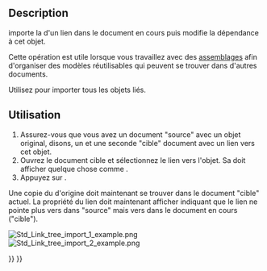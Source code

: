 <languages/>

{{Docnav/fr
|[[Std_LinkUnlink/fr|Délier]]
|[[Std_LinkImportAll/fr|Importer tous les liens]]
|[[Std_Base/fr|Std Base]]
|IconL=Std_LinkUnlink.svg
|IconR=Std_LinkImportAll.svg
|IconC=Freecad.svg
}}

{{GuiCommand/fr
|Name=Std LinkImport
|Name/fr=Std Importer des liens
|MenuLocation=Aucun
|Workbenches=Tous
|Version=0.19
|SeeAlso=[[Std_LinkMake/fr|Std Créer un lien]], [[Std_LinkMakeRelative/fr|Std Créer un lien relatif]], [[Std_LinkImportAll/fr|Std Importer tous les liens]]
}}

== Description ==

{{Button|[[File:Std_LinkImport.svg|16px]] [[Std_LinkImport/fr|Std Importer des liens]]}} importe la {{PropertyData/fr|Linked Object}} d'un lien dans le document en cours puis modifie la dépendance à cet objet.

Cette opération est utile lorsque vous travaillez avec des [[assembly/fr|assemblages]] afin d'organiser des modèles réutilisables qui peuvent se trouver dans d'autres documents.

Utilisez {{Button|[[File:Std_LinkImportAll.svg|16px]] [[Std_LinkImportAll/fr|Std Importer tous les liens]]}} pour importer tous les objets liés.

<span id="Usage"></span>
== Utilisation ==

# Assurez-vous que vous avez un document "source" avec un objet original, disons, un {{Button|[[File:Std_Part.svg|16px]] [[Std_Part/fr|Std Part]]}} et une seconde "cible" document avec un lien vers cet objet.
# Ouvrez le document cible et sélectionnez le lien vers l'objet. Sa {{PropertyData|Linked Object}} doit afficher quelque chose comme {{Value|source#Part}}.
# Appuyez sur {{Button|[[File:Std_LinkImport.svg|16px]] [[Std_LinkImport/fr|Std Importer des liens]]}}.

Une copie du {{Button|[[File:Std_Part.svg|16px]] [[Std_Part/fr|Std Part]]}} d'origine doit maintenant se trouver dans le document "cible" actuel. La propriété {{PropertyData|Linked Object}} du lien doit maintenant afficher {{Value|Part}} indiquant que le lien ne pointe plus vers {{Value|Part}} dans "source" mais vers {{Value|Part}} dans le document en cours ("cible").

[[File:Std_Link_tree_import_1_example.png]] [[File:Std_Link_tree_import_2_example.png]]

{{Caption|À gauche : un lien pointe vers l'objet dans le document "source".<br />À droite : l'objet d'origine a été importé (copié) dans le document "cible" et le lien existant a été modifié pour pointer vers cette copie, de sorte qu'il ne pointe plus vers l'objet dans "source".}}


{{Docnav/fr
|[[Std_LinkUnlink/fr|Délier]]
|[[Std_LinkImportAll/fr|Importer tous les liens]]
|[[Std_Base/fr|Std Base]]
|IconL=Std_LinkUnlink.svg
|IconR=Std_LinkImportAll.svg
|IconC=Freecad.svg
}}

{{Std Base navi{{#translation:}}}}
{{Userdocnavi{{#translation:}}}}
{{clear}}